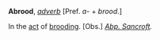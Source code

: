 '''Abrood''', ''[[adverb (part of speech)|adverb]]'' [Pref. ''a-'' + ''brood''.]

In the [[act]] of [[brooding]]. [Obs.] ''[[Abp. Sancroft (source)|Abp. Sancroft]].''